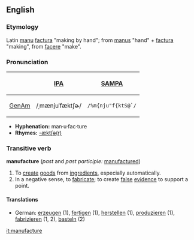 ==English==
===Etymology===
Latin [[manu]] [[factura]] "making by hand"; from [[manus]] "hand" + [[factura]] "making", from [[facere]] "make".

===Pronunciation===
{| border=1 cellpadding=5
! !! [[w:International Phonetic Alphabet|IPA]] !! [[w:SAMPA|SAMPA]]
|-
! [[GenAm]]
| /ˌmænjuˈfæktʃɚ/ || <tt>/%m{nju"f{ktS@`/</tt>
|}

*'''Hyphenation:''' man·u·fac·ture
*'''Rhymes:''' [[Rhymes:English:-æktʃə(r)|-æktʃə(r)]]

=== Transitive verb ===
'''manufacture''' (''past'' and ''past participle:'' [[manufactured]])
# To [[create]] [[goods]] from [[ingredient]]s, especially automatically.
# In a negative sense, to [[fabricate]]; to create [[false]] [[evidence]] to support a point.

==== Translations ====
* German: [[erzeugen]] (1), [[fertigen]] (1), [[herstellen]] (1), [[produzieren]] (1), [[fabrizieren]] (1, 2), [[basteln]] (2)

[[it:manufacture]]